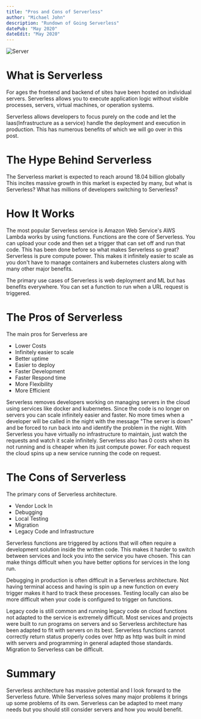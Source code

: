 ```yaml
---
title: "Pros and Cons of Serverless"
author: "Michael John"
description: "Rundown of Going Serverless"
datePub: "May 2020"
dateEdit: "May 2020"
---
```


<img src="/blog/prosandconsofserverless.webp" alt="Server" />

# What is Serverless

For ages the frontend and backend of sites have been hosted on individual
servers. Serverless allows you to execute application logic without visible
processes, servers, virtual machines, or operation systems.

Serverless allows developers to focus purely on the code and let the
Iaas(Infrastructure as a service) handle the deployment and execution in
production. This has numerous benefits of which we will go over in this post.

# The Hype Behind Serverless

The Serverless market is expected to reach around 18.04 billion globally This
incites massive growth in this market is expected by many, but what is
Serverless? What has millions of developers switching to Serverless?

# How It Works

The most popular Serverless service is Amazon Web Service's AWS Lambda works by
using functions. Functions are the core of Serverless. You can upload your code
and then set a trigger that can set off and run that code. This has been done
before so what makes Serverless so great? Serverless is pure compute power. This
makes it infinitely easier to scale as you don't have to manage containers and
kubernetes clusters along with many other major benefits.

The primary use cases of Serverless is web deployment and ML but has benefits
everywhere. You can set a function to run when a URL request is triggered.

# The Pros of Serverless

The main pros for Serverless are

-   Lower Costs
-   Infinitely easier to scale
-   Better uptime
-   Easier to deploy
-   Faster Development
-   Faster Respond time
-   More Flexibility
-   More Efficient

Serverless removes developers working on managing servers in the cloud using
services like docker and kubernetes. Since the code is no longer on servers you
can scale infinitely easier and faster. No more times when a developer will be
called in the night with the message "The server is down" and be forced to run
back into and identify the problem in the night. With Serverless you have
virtually no infrastructure to maintain, just watch the requests and watch it
scale infinitely. Serverless also has 0 costs when its not running and is
cheaper when its just compute power. For each request the cloud spins up a new
service running the code on request.

# The Cons of Serverless

The primary cons of Serverless architecture.

-   Vendor Lock In
-   Debugging
-   Local Testing
-   Migration
-   Legacy Code and Infrastructure

Serverless functions are triggered by actions that will often require a
development solution inside the written code. This makes it harder to switch
between services and lock you into the service you have chosen. This can make
things difficult when you have better options for services in the long run.

Debugging in production is often difficult in a Serverless architecture. Not
having terminal access and having is spin up a new function on every trigger
makes it hard to track these processes. Testing locally can also be more
difficult when your code is configured to trigger on functions.

Legacy code is still common and running legacy code on cloud functions not
adapted to the service is extremely difficult. Most services and projects were
built to run programs on servers and so Serverless architecture has been adapted
to fit with servers on its best. Serverless functions cannot correctly return
status properly codes over http as http was built in mind with servers and
programming in general adapted those standards. Migration to Serverless can be
difficult.

# Summary

Serverless architecture has massive potential and I look forward to the
Serverless future. While Serverless solves many major problems it brings up some
problems of its own. Serverless can be adapted to meet many needs but you should
still consider servers and how you would benefit.
